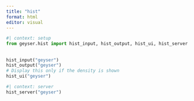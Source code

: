 ```yaml
---
title: "hist"
format: html
editor: visual
---
```


```python
#| context: setup
from geyser.hist import hist_input, hist_output, hist_ui, hist_server
```

## 

```python
hist_input("geyser")
hist_output("geyser")
# Display this only if the density is shown
hist_ui("geyser")
```

```python
#| context: server
hist_server("geyser")
```
